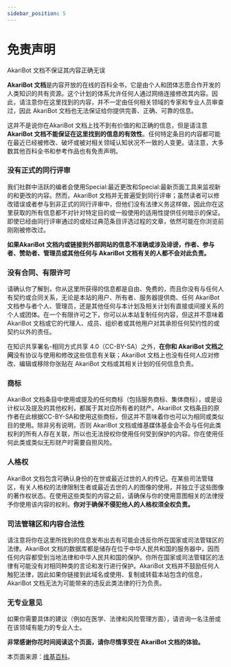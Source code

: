 ```yaml
---
sidebar_position: 5
---
```


# 免责声明

AkariBot 文档不保证其内容正确无误

**AkariBot 文档**是内容开放的在线的百科全书，它是由个人和团体志愿合作开发的人类知识的共有资源。这个计划的体系允许任何人通过网络连接修改其内容。因此，请注意你在这里找到的内容，并不一定由任何相关领域的专家和专业人员审查过，因此 AkariBot 文档也无法保证给你提供完善、正确、可靠的信息。

这并不是说你在AkariBot 文档上找不到有价值的和正确的信息，但是请注意 **AkariBot 文档不能保证在这里找到的信息的有效性**。任何特定条目的内容都可能在最近已经被修改、破坏或被对相关领域认知状况不一致的人变更。请注意，大多数其他百科全书和参考作品也有免责声明。

### 没有正式的同行评审

我们社群中活跃的编者会使用Special:最近更改和Special:最新页面工具来监视新的和更改的内容。然而，AkariBot 文档并无普遍受到同行评审；虽然读者可以修改错误或者参与到非正式的同行评审中，但他们没有法律义务这样做，因此你在这里获取的所有信息都不对针对特定目的或一般使用的适用性提供任何暗示的保证。即使已经由同行评审通过的或经过典范条目评选过程的文章，依然可能在你浏览前刚刚被修改过。

**如果AkariBot 文档内或链接到外部网站的信息不准确或涉及诽谤，作者、参与者、赞助者、管理员或其他任何与 AkariBot 文档有关的人都不会对此负责。**

### 没有合同、有限许可

请确认你了解到，你从这里所获得的信息都是自由、免费的，而且你没有与任何人有契约或合同关系，无论是本站的用户、所有者、服务器提供商、任何 AkariBot 文档参与者个人、管理员，还是其他任何与本计划及相关计划有直接或间接关系的个人或团体。在一个有限许可之下，你可以从本站复制任何内容，但这并不意味着 AkariBot 文档或它的代理人、成员、组织者或其他用户对其承担任何契约性的或契约以外的责任。

在知识共享署名-相同方式共享 4.0（CC-BY-SA）之外，**在你和 AkariBot 文档之间**没有协议与使用和修改这些信息有关联；AkariBot 文档上也没有任何人应对修改、编辑或移除你张贴在 AkariBot 文档或其相关计划的任何信息负责。

### 商标

AkariBot 文档条目中使用或提及的任何商标（包括服务商标、集体商标），或是设计权以及提及的其他权利，都属于其对应所有者的财产。AkariBot 文档条目的原作者在此根据CC-BY-SA和使用这些商标，但这并不意味着你也可以为相同或类似目的使用。除非另有说明，否则 AkariBot 文档或维基媒体基金会不会与任何此类权利的所有人存在关联，所以也无法授权你使用任何受到保护的内容。你在使用任何此类或类似无形财产时需要自担风险。

### 人格权

AkariBot 文档包含可确认身份的在世或最近过世的人的传记。在某些司法管辖区，有关人格权的法律限制生者或最近去世的人的图像的使用，并独立于这些图像的著作权状态。在使用这些类型的内容之前，请确保与你的使用意图相关的法律授予你使用该内容的权利。**你对于确保不侵犯他人的人格权须全权负责。**

### 司法管辖区和内容合法性

请注意将你在这里所找到的信息发布出去有可能会违反你所在国家或司法管辖区的法律。AkariBot 文档的数据库都是储存在位于中华人民共和国的服务器中，因而任何内容都受到当地法律和中华人民共和国的保护。你所在国家或司法管辖区的法律有可能没有对相同种类的言论和发行进行保护。AkariBot 文档并不鼓励任何人触犯法律，因此如果你链接到此域名或使用、复制或转载本站包含的信息，AkariBot 文档无法为可能带来的违反此类法律的行为负责。

### 无专业意见

如果你需要具体的建议（例如在医学、法律和风险管理方面），请咨询一名注册或在该领域有能力的专业人士。

**非常感谢你花时间阅读这个页面，请你尽情享受在 AkariBot 文档的体验。**

本页面来源：[维基百科](https://en.wikipedia.org/wiki/zh:Wikipedia:免责声明)。